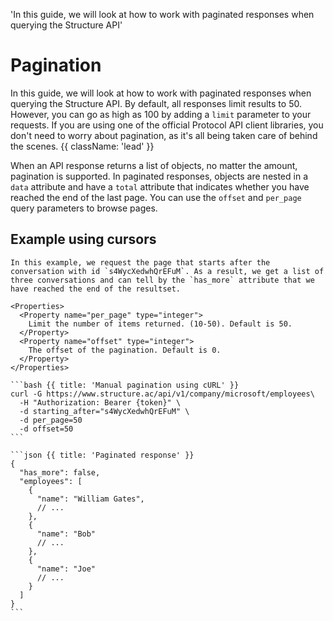   'In this guide, we will look at how to work with paginated responses when querying the Structure API'

# Pagination

In this guide, we will look at how to work with paginated responses when querying the Structure API. By default, all responses limit results to 50. However, you can go as high as 100 by adding a `limit` parameter to your requests. If you are using one of the official Protocol API client libraries, you don't need to worry about pagination, as it's all being taken care of behind the scenes. {{ className: 'lead' }}

When an API response returns a list of objects, no matter the amount, pagination is supported. In paginated responses, objects are nested in a `data` attribute and have a `total` attribute that indicates whether you have reached the end of the last page. You can use the `offset` and `per_page` query parameters to browse pages.

## Example using cursors

<Row>
  <Col>

    In this example, we request the page that starts after the conversation with id `s4WycXedwhQrEFuM`. As a result, we get a list of three conversations and can tell by the `has_more` attribute that we have reached the end of the resultset.

    <Properties>
      <Property name="per_page" type="integer">
        Limit the number of items returned. (10-50). Default is 50.
      </Property>
      <Property name="offset" type="integer">
        The offset of the pagination. Default is 0.
      </Property>
    </Properties>

  </Col>
  <Col>

    ```bash {{ title: 'Manual pagination using cURL' }}
    curl -G https://www.structure.ac/api/v1/company/microsoft/employees\
      -H "Authorization: Bearer {token}" \
      -d starting_after="s4WycXedwhQrEFuM" \
      -d per_page=50
      -d offset=50
    ```

    ```json {{ title: 'Paginated response' }}
    {
      "has_more": false,
      "employees": [
        {
          "name": "William Gates",
          // ...
        },
        {
          "name": "Bob"
          // ...
        },
        {
          "name": "Joe"
          // ...
        }
      ]
    }
    ```

  </Col>
</Row>

